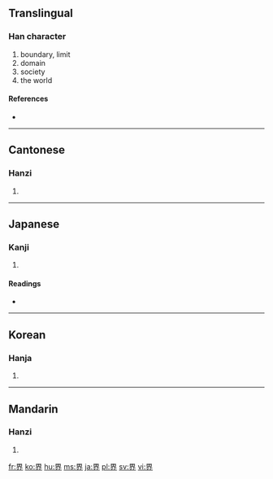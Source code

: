 {{see|畍}}<!-- may be replaced by zh-forms -->
==Translingual==

===Han character===
{{Han char|rn=102|rad=田|as=04|sn=9|four=4612<sub>8</sub>|canj=田人中中 (WOLL)}}

# boundary, limit
# domain
# society
# the world

====References====
* {{Han ref|kx=0760.180|dkj=21775|dj=1170.110|hdz=42534.020|uh=754C|ud=30028|bh=ACC9|bd=44233}}

----

==Cantonese==

===Hanzi===
{{yue-hanzi|jyut=|y=gaai3}}

# {{defn|Cantonese}}

----

==Japanese==

===Kanji===
{{ja-kanji|grade=3|rs=田04}}

# {{defn|Japanese}}

====Readings====
* {{ja-readings|on=[[かい]] (kai)|kun=[[さかい]] (sakai)}}

----

==Korean==

===Hanja===
{{ko-hanja|hangeul=계|eumhun=|rv=gye|mr=kye|y=kyey}}

# {{defn|Korean}}

----

==Mandarin==

===Hanzi===
{{cmn-hanzi|pin=[[jiè]] ([[jie4]])|wg=chieh<sup>4</sup>}}

# {{defn|Mandarin}}

[[fr:界]]
[[ko:界]]
[[hu:界]]
[[ms:界]]
[[ja:界]]
[[pl:界]]
[[sv:界]]
[[vi:界]]